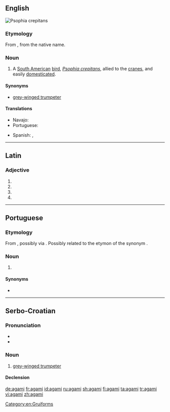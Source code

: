 ==English==
[[File:Grey-winged Trumpeter Psophia crepitans Bird 2000px.jpg|right|thumb|''Psophia crepitans'']]
{{wikipedia}}
{{wikispecies|Psophia crepitans}}
===Etymology===
From {{etyl|fr|en}}, from the native name.<br>
{{etystub|en}}

===Noun===
{{en-noun}}

# {{context|zoology|lang=en}} A [[South America]]n [[bird]], ''[[Psophia crepitans]]'', allied to the [[crane]]s, and easily [[domesticate]]d.

====Synonyms====
* {{sense|Psophia crepitans}} [[grey-winged trumpeter]]

====Translations====
{{trans-top|a South American bird, ''Psophia crepitans''}}
* Navajo: {{t|nv|tsiiyázhí}}
* Portuguese: {{t|pt|agami|m}}
{{trans-mid}}
* Spanish: {{t+|es|agamí|m}}, {{t|es|trompetero|m}}
{{trans-bottom}}

[[Category:en:Gruiforms]]
----

==Latin==

===Adjective===
{{la-adj-form|agamī}}

# {{inflection of|agamus||nom|m|p|lang=la}}
# {{inflection of|agamus||gen|m|s|lang=la}}
# {{inflection of|agamus||gen|n|s|lang=la}}
# {{inflection of|agamus||voc|m|p|lang=la}}

----

==Portuguese==

===Etymology===
From {{etyl|car|pt}}, possibly via {{etyl|fr|pt}}. Possibly related to the {{etyl|tpw|-}} etymon of the synonym {{m|pt|jacamim}}.

===Noun===
{{pt-noun|m-f}}

# {{lb|pt|zoology}} {{l|en|agami}} {{gloss|a South American bird, ''[[Psophia crepitans]]'' ([[grey-winged trumpeter]])}}

====Synonyms====
* {{l|pt|jacamim}}

----

==Serbo-Croatian==

===Pronunciation===
* {{IPA|/aɡǎːmi/|lang=sh}}
* {{hyphenation|a|ga|mi|lang=sh}}

===Noun===
{{sh-noun|g=m|head=agámi|r|агами|ага́ми}}

# [[grey-winged trumpeter]]

====Declension====
{{sh-decl-noun
|agámi|agamiji
|agámija|agamija
|agamiju|agamijima
|agamija|agamije
|agamije|agamiji
|agamiju|agamijima
|agamijem|agamijima
}}

[[de:agami]]
[[fr:agami]]
[[id:agami]]
[[ru:agami]]
[[sh:agami]]
[[fi:agami]]
[[ta:agami]]
[[tr:agami]]
[[vi:agami]]
[[zh:agami]]